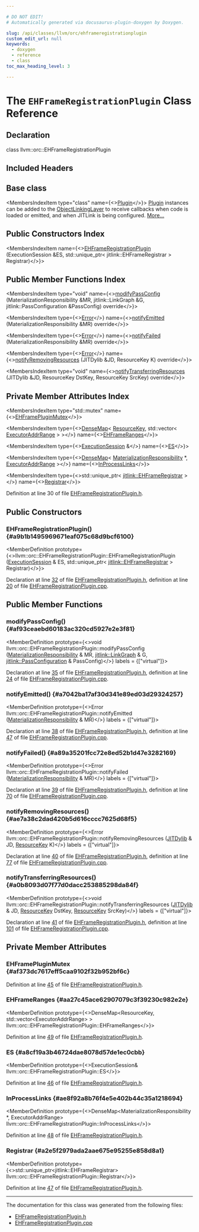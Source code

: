 ```yaml
---

# DO NOT EDIT!
# Automatically generated via docusaurus-plugin-doxygen by Doxygen.

slug: /api/classes/llvm/orc/ehframeregistrationplugin
custom_edit_url: null
keywords:
  - doxygen
  - reference
  - class
toc_max_heading_level: 3

---
```





# The `EHFrameRegistrationPlugin` Class Reference

<DoxygenPage pluginConfig={pluginConfig}>



## Declaration

<CodeBlock>class llvm::orc::EHFrameRegistrationPlugin</CodeBlock>

## Included Headers

<IncludesList>
<IncludesListItem
  filePath="llvm/ExecutionEngine/Orc/EHFrameRegistrationPlugin.h"
  permalink="/docs/api/files/include/include/llvm/include/llvm/executionengine/include/llvm/executionengine/orc/ehframeregistrationplugin-h"
  isLocal="true" />
</IncludesList>

## Base class

<MembersIndex>

<MembersIndexItem
  type="class"
  name={<><a href="/docs/api/classes/llvm/orc/linkgraphlinkinglayer/plugin">Plugin</a></>}>
<a href="/docs/api/classes/llvm/orc/linkgraphlinkinglayer/plugin">Plugin</a> instances can be added to the <a href="/docs/api/classes/llvm/orc/objectlinkinglayer">ObjectLinkingLayer</a> to receive callbacks when code is loaded or emitted, and when JITLink is being configured. <a href="/docs/api/classes/llvm/orc/linkgraphlinkinglayer/plugin/#details">More...</a>
</MembersIndexItem>

</MembersIndex>

## Public Constructors Index

<MembersIndex>

<MembersIndexItem
  name={<><a href="#a9b1b1495969671eaf075c68d9bcf6100">EHFrameRegistrationPlugin</a> (ExecutionSession &amp;ES, std::unique&#95;ptr&lt; jitlink::EHFrameRegistrar &gt; Registrar)</>}>
</MembersIndexItem>

</MembersIndex>

## Public Member Functions Index

<MembersIndex>

<MembersIndexItem
  type="void"
  name={<><a href="#af93ceaebd60183ac320cd5927e2e3f81">modifyPassConfig</a> (MaterializationResponsibility &amp;MR, jitlink::LinkGraph &amp;G, jitlink::PassConfiguration &amp;PassConfig) override</>}>
</MembersIndexItem>

<MembersIndexItem
  type={<><a href="/docs/api/classes/llvm/error">Error</a></>}
  name={<><a href="#a7042ba17af30d341e89ed03d29324257">notifyEmitted</a> (MaterializationResponsibility &amp;MR) override</>}>
</MembersIndexItem>

<MembersIndexItem
  type={<><a href="/docs/api/classes/llvm/error">Error</a></>}
  name={<><a href="#a89a35201fcc72e8ed52b1d47e3282169">notifyFailed</a> (MaterializationResponsibility &amp;MR) override</>}>
</MembersIndexItem>

<MembersIndexItem
  type={<><a href="/docs/api/classes/llvm/error">Error</a></>}
  name={<><a href="#ae7a38c2dad420b5d616cccc7625d68f5">notifyRemovingResources</a> (JITDylib &amp;JD, ResourceKey K) override</>}>
</MembersIndexItem>

<MembersIndexItem
  type="void"
  name={<><a href="#a0b8093d07f77d0dacc253885298da84f">notifyTransferringResources</a> (JITDylib &amp;JD, ResourceKey DstKey, ResourceKey SrcKey) override</>}>
</MembersIndexItem>

</MembersIndex>

## Private Member Attributes Index

<MembersIndex>

<MembersIndexItem
  type="std::mutex"
  name={<><a href="#af373dc7617eff5caa9102f32b952bf6c">EHFramePluginMutex</a></>}>
</MembersIndexItem>

<MembersIndexItem
  type={<><a href="/docs/api/classes/llvm/densemap">DenseMap</a>&lt; <a href="/docs/api/namespaces/llvm/orc/#a48eb648e96394270c69273c29bfad24e">ResourceKey</a>, std::vector&lt; <a href="/docs/api/structs/llvm/orc/executoraddrrange">ExecutorAddrRange</a> &gt; &gt;</>}
  name={<><a href="#aa27c45ace62907079c3f39230c982e2e">EHFrameRanges</a></>}>
</MembersIndexItem>

<MembersIndexItem
  type={<><a href="/docs/api/classes/llvm/orc/executionsession">ExecutionSession</a> &amp;</>}
  name={<><a href="#a8cf19a3b46724dae8078d57de1ec0cbb">ES</a></>}>
</MembersIndexItem>

<MembersIndexItem
  type={<><a href="/docs/api/classes/llvm/densemap">DenseMap</a>&lt; <a href="/docs/api/classes/llvm/orc/materializationresponsibility">MaterializationResponsibility</a> &#42;, <a href="/docs/api/structs/llvm/orc/executoraddrrange">ExecutorAddrRange</a> &gt;</>}
  name={<><a href="#ae8f92a8b76f4e5e402b44c35a1218694">InProcessLinks</a></>}>
</MembersIndexItem>

<MembersIndexItem
  type={<>std::unique&#95;ptr&lt; <a href="/docs/api/classes/llvm/jitlink/ehframeregistrar">jitlink::EHFrameRegistrar</a> &gt;</>}
  name={<><a href="#a2e5f2979ada2aae675e95255e858d8a1">Registrar</a></>}>
</MembersIndexItem>

</MembersIndex>


Definition at line 30 of file <a href="/docs/api/files/include/include/llvm/include/llvm/executionengine/include/llvm/executionengine/orc/ehframeregistrationplugin-h">EHFrameRegistrationPlugin.h</a>.

<SectionDefinition>

## Public Constructors

### EHFrameRegistrationPlugin() {#a9b1b1495969671eaf075c68d9bcf6100}

<MemberDefinition
  prototype={<>llvm::orc::EHFrameRegistrationPlugin::EHFrameRegistrationPlugin (<a href="/docs/api/classes/llvm/orc/executionsession">ExecutionSession</a> &amp; ES, std::unique&#95;ptr&lt; <a href="/docs/api/classes/llvm/jitlink/ehframeregistrar">jitlink::EHFrameRegistrar</a> &gt; Registrar)</>}>

Declaration at line <a href="/docs/api/files/include/include/llvm/include/llvm/executionengine/include/llvm/executionengine/orc/ehframeregistrationplugin-h/#l00032">32</a> of file <a href="/docs/api/files/include/include/llvm/include/llvm/executionengine/include/llvm/executionengine/orc/ehframeregistrationplugin-h">EHFrameRegistrationPlugin.h</a>, definition at line <a href="/docs/api/files/lib/lib/executionengine/lib/executionengine/orc/ehframeregistrationplugin-cpp/#l00020">20</a> of file <a href="/docs/api/files/lib/lib/executionengine/lib/executionengine/orc/ehframeregistrationplugin-cpp">EHFrameRegistrationPlugin.cpp</a>.
</MemberDefinition>

</SectionDefinition>

<SectionDefinition>

## Public Member Functions

### modifyPassConfig() {#af93ceaebd60183ac320cd5927e2e3f81}

<MemberDefinition
  prototype={<>void llvm::orc::EHFrameRegistrationPlugin::modifyPassConfig (<a href="/docs/api/classes/llvm/orc/materializationresponsibility">MaterializationResponsibility</a> &amp; MR, <a href="/docs/api/classes/llvm/jitlink/linkgraph">jitlink::LinkGraph</a> &amp; G, <a href="/docs/api/structs/llvm/jitlink/passconfiguration">jitlink::PassConfiguration</a> &amp; PassConfig)</>}
  labels = {["virtual"]}>

Declaration at line <a href="/docs/api/files/include/include/llvm/include/llvm/executionengine/include/llvm/executionengine/orc/ehframeregistrationplugin-h/#l00035">35</a> of file <a href="/docs/api/files/include/include/llvm/include/llvm/executionengine/include/llvm/executionengine/orc/ehframeregistrationplugin-h">EHFrameRegistrationPlugin.h</a>, definition at line <a href="/docs/api/files/lib/lib/executionengine/lib/executionengine/orc/ehframeregistrationplugin-cpp/#l00024">24</a> of file <a href="/docs/api/files/lib/lib/executionengine/lib/executionengine/orc/ehframeregistrationplugin-cpp">EHFrameRegistrationPlugin.cpp</a>.
</MemberDefinition>

### notifyEmitted() {#a7042ba17af30d341e89ed03d29324257}

<MemberDefinition
  prototype={<>Error llvm::orc::EHFrameRegistrationPlugin::notifyEmitted (<a href="/docs/api/classes/llvm/orc/materializationresponsibility">MaterializationResponsibility</a> &amp; MR)</>}
  labels = {["virtual"]}>

Declaration at line <a href="/docs/api/files/include/include/llvm/include/llvm/executionengine/include/llvm/executionengine/orc/ehframeregistrationplugin-h/#l00038">38</a> of file <a href="/docs/api/files/include/include/llvm/include/llvm/executionengine/include/llvm/executionengine/orc/ehframeregistrationplugin-h">EHFrameRegistrationPlugin.h</a>, definition at line <a href="/docs/api/files/lib/lib/executionengine/lib/executionengine/orc/ehframeregistrationplugin-cpp/#l00047">47</a> of file <a href="/docs/api/files/lib/lib/executionengine/lib/executionengine/orc/ehframeregistrationplugin-cpp">EHFrameRegistrationPlugin.cpp</a>.
</MemberDefinition>

### notifyFailed() {#a89a35201fcc72e8ed52b1d47e3282169}

<MemberDefinition
  prototype={<>Error llvm::orc::EHFrameRegistrationPlugin::notifyFailed (<a href="/docs/api/classes/llvm/orc/materializationresponsibility">MaterializationResponsibility</a> &amp; MR)</>}
  labels = {["virtual"]}>

Declaration at line <a href="/docs/api/files/include/include/llvm/include/llvm/executionengine/include/llvm/executionengine/orc/ehframeregistrationplugin-h/#l00039">39</a> of file <a href="/docs/api/files/include/include/llvm/include/llvm/executionengine/include/llvm/executionengine/orc/ehframeregistrationplugin-h">EHFrameRegistrationPlugin.h</a>, definition at line <a href="/docs/api/files/lib/lib/executionengine/lib/executionengine/orc/ehframeregistrationplugin-cpp/#l00070">70</a> of file <a href="/docs/api/files/lib/lib/executionengine/lib/executionengine/orc/ehframeregistrationplugin-cpp">EHFrameRegistrationPlugin.cpp</a>.
</MemberDefinition>

### notifyRemovingResources() {#ae7a38c2dad420b5d616cccc7625d68f5}

<MemberDefinition
  prototype={<>Error llvm::orc::EHFrameRegistrationPlugin::notifyRemovingResources (<a href="/docs/api/classes/llvm/orc/jitdylib">JITDylib</a> &amp; JD, <a href="/docs/api/namespaces/llvm/orc/#a48eb648e96394270c69273c29bfad24e">ResourceKey</a> K)</>}
  labels = {["virtual"]}>

Declaration at line <a href="/docs/api/files/include/include/llvm/include/llvm/executionengine/include/llvm/executionengine/orc/ehframeregistrationplugin-h/#l00040">40</a> of file <a href="/docs/api/files/include/include/llvm/include/llvm/executionengine/include/llvm/executionengine/orc/ehframeregistrationplugin-h">EHFrameRegistrationPlugin.h</a>, definition at line <a href="/docs/api/files/lib/lib/executionengine/lib/executionengine/orc/ehframeregistrationplugin-cpp/#l00077">77</a> of file <a href="/docs/api/files/lib/lib/executionengine/lib/executionengine/orc/ehframeregistrationplugin-cpp">EHFrameRegistrationPlugin.cpp</a>.
</MemberDefinition>

### notifyTransferringResources() {#a0b8093d07f77d0dacc253885298da84f}

<MemberDefinition
  prototype={<>void llvm::orc::EHFrameRegistrationPlugin::notifyTransferringResources (<a href="/docs/api/classes/llvm/orc/jitdylib">JITDylib</a> &amp; JD, <a href="/docs/api/namespaces/llvm/orc/#a48eb648e96394270c69273c29bfad24e">ResourceKey</a> DstKey, <a href="/docs/api/namespaces/llvm/orc/#a48eb648e96394270c69273c29bfad24e">ResourceKey</a> SrcKey)</>}
  labels = {["virtual"]}>

Declaration at line <a href="/docs/api/files/include/include/llvm/include/llvm/executionengine/include/llvm/executionengine/orc/ehframeregistrationplugin-h/#l00041">41</a> of file <a href="/docs/api/files/include/include/llvm/include/llvm/executionengine/include/llvm/executionengine/orc/ehframeregistrationplugin-h">EHFrameRegistrationPlugin.h</a>, definition at line <a href="/docs/api/files/lib/lib/executionengine/lib/executionengine/orc/ehframeregistrationplugin-cpp/#l00101">101</a> of file <a href="/docs/api/files/lib/lib/executionengine/lib/executionengine/orc/ehframeregistrationplugin-cpp">EHFrameRegistrationPlugin.cpp</a>.
</MemberDefinition>

</SectionDefinition>

<SectionDefinition>

## Private Member Attributes

### EHFramePluginMutex {#af373dc7617eff5caa9102f32b952bf6c}

<MemberDefinition
  prototype="std::mutex llvm::orc::EHFrameRegistrationPlugin::EHFramePluginMutex">

Definition at line <a href="/docs/api/files/include/include/llvm/include/llvm/executionengine/include/llvm/executionengine/orc/ehframeregistrationplugin-h/#l00045">45</a> of file <a href="/docs/api/files/include/include/llvm/include/llvm/executionengine/include/llvm/executionengine/orc/ehframeregistrationplugin-h">EHFrameRegistrationPlugin.h</a>.
</MemberDefinition>

### EHFrameRanges {#aa27c45ace62907079c3f39230c982e2e}

<MemberDefinition
  prototype={<>DenseMap&lt;ResourceKey, std::vector&lt;ExecutorAddrRange&gt; &gt; llvm::orc::EHFrameRegistrationPlugin::EHFrameRanges</>}>

Definition at line <a href="/docs/api/files/include/include/llvm/include/llvm/executionengine/include/llvm/executionengine/orc/ehframeregistrationplugin-h/#l00049">49</a> of file <a href="/docs/api/files/include/include/llvm/include/llvm/executionengine/include/llvm/executionengine/orc/ehframeregistrationplugin-h">EHFrameRegistrationPlugin.h</a>.
</MemberDefinition>

### ES {#a8cf19a3b46724dae8078d57de1ec0cbb}

<MemberDefinition
  prototype={<>ExecutionSession&amp; llvm::orc::EHFrameRegistrationPlugin::ES</>}>

Definition at line <a href="/docs/api/files/include/include/llvm/include/llvm/executionengine/include/llvm/executionengine/orc/ehframeregistrationplugin-h/#l00046">46</a> of file <a href="/docs/api/files/include/include/llvm/include/llvm/executionengine/include/llvm/executionengine/orc/ehframeregistrationplugin-h">EHFrameRegistrationPlugin.h</a>.
</MemberDefinition>

### InProcessLinks {#ae8f92a8b76f4e5e402b44c35a1218694}

<MemberDefinition
  prototype={<>DenseMap&lt;MaterializationResponsibility &#42;, ExecutorAddrRange&gt; llvm::orc::EHFrameRegistrationPlugin::InProcessLinks</>}>

Definition at line <a href="/docs/api/files/include/include/llvm/include/llvm/executionengine/include/llvm/executionengine/orc/ehframeregistrationplugin-h/#l00048">48</a> of file <a href="/docs/api/files/include/include/llvm/include/llvm/executionengine/include/llvm/executionengine/orc/ehframeregistrationplugin-h">EHFrameRegistrationPlugin.h</a>.
</MemberDefinition>

### Registrar {#a2e5f2979ada2aae675e95255e858d8a1}

<MemberDefinition
  prototype={<>std::unique&#95;ptr&lt;jitlink::EHFrameRegistrar&gt; llvm::orc::EHFrameRegistrationPlugin::Registrar</>}>

Definition at line <a href="/docs/api/files/include/include/llvm/include/llvm/executionengine/include/llvm/executionengine/orc/ehframeregistrationplugin-h/#l00047">47</a> of file <a href="/docs/api/files/include/include/llvm/include/llvm/executionengine/include/llvm/executionengine/orc/ehframeregistrationplugin-h">EHFrameRegistrationPlugin.h</a>.
</MemberDefinition>

</SectionDefinition>

<hr/>

The documentation for this class was generated from the following files:

<ul>
<li><a href="/docs/api/files/include/include/llvm/include/llvm/executionengine/include/llvm/executionengine/orc/ehframeregistrationplugin-h">EHFrameRegistrationPlugin.h</a></li>
<li><a href="/docs/api/files/lib/lib/executionengine/lib/executionengine/orc/ehframeregistrationplugin-cpp">EHFrameRegistrationPlugin.cpp</a></li>
</ul>

</DoxygenPage>
